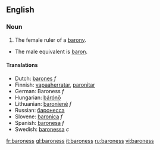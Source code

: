 ==English==
=== Noun ===
{{en-noun|es}}
#The female ruler of a [[barony]].
*The male equivalent is [[baron]].

==== Translations ====
*Dutch: [[barones]] ''f''
*Finnish: [[vapaaherratar]], [[paronitar]]
*German: Baroness ''f''
*Hungarian: [[bárónő]]
*Lithuanian: [[baronienė]] ''f''
*Russian: [[баронесса]]
*Slovene: [[baronica]] ''f''
*Spanish: [[baronesa]] ''f''
*Swedish: [[baronessa]] ''c''

[[fr:baroness]]
[[gl:baroness]]
[[it:baroness]]
[[ru:baroness]]
[[vi:baroness]]